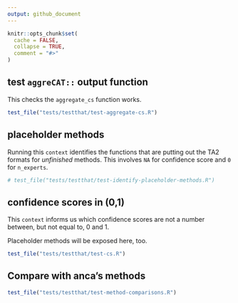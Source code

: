 ```yaml
---
output: github_document
---
```


<!-- README.md is generated from README.Rmd. Please edit that file -->

```r
knitr::opts_chunk$set(
  cache = FALSE,
  collapse = TRUE,
  comment = "#>"
) 
```



## test `aggreCAT::` output function 

This checks the `aggregate_cs` function works.

```r
test_file("tests/testthat/test-aggregate-cs.R")
```

## placeholder methods

Running this `context` identifies the functions that are putting out the TA2 formats for *unfinished* methods. This involves `NA` for confidence score and `0` for `n_experts`.

```r

# test_file("tests/testthat/test-identify-placeholder-methods.R")

```

## confidence scores in (0,1)

This `context` informs us which confidence scores are not a number between, but not equal to, 0 and 1.

Placeholder methods will be exposed here, too. 

```r
test_file("tests/testthat/test-cs.R")

```


## Compare with anca's methods

```r
test_file("tests/testthat/test-method-comparisons.R")

```





